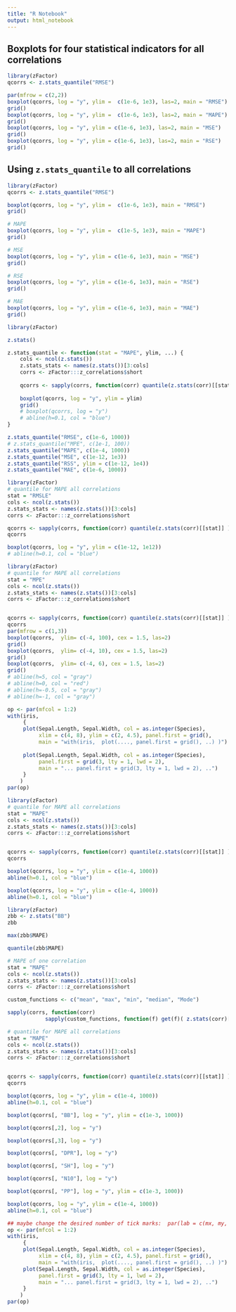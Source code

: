 ```yaml
---
title: "R Notebook"
output: html_notebook
---
```


## Boxplots for four statistical indicators for all correlations

```r
library(zFactor)
qcorrs <- z.stats_quantile("RMSE")

par(mfrow = c(2,2))
boxplot(qcorrs, log = "y", ylim =  c(1e-6, 1e3), las=2, main = "RMSE")
grid()
boxplot(qcorrs, log = "y", ylim =  c(1e-6, 1e3), las=2, main = "MAPE")
grid()
boxplot(qcorrs, log = "y", ylim = c(1e-6, 1e3), las=2, main = "MSE")
grid()
boxplot(qcorrs, log = "y", ylim = c(1e-6, 1e3), las=2, main = "RSE")
grid()
```


## Using `z.stats_quantile` to all correlations

```r
library(zFactor)
qcorrs <- z.stats_quantile("RMSE")

boxplot(qcorrs, log = "y", ylim =  c(1e-6, 1e3), main = "RMSE")
grid()
```

```r
# MAPE
boxplot(qcorrs, log = "y", ylim =  c(1e-5, 1e3), main = "MAPE")
grid()
```

```r
# MSE
boxplot(qcorrs, log = "y", ylim = c(1e-6, 1e3), main = "MSE")
grid()
```

```r
# RSE
boxplot(qcorrs, log = "y", ylim = c(1e-6, 1e3), main = "RSE")
grid()
```

```r
# MAE
boxplot(qcorrs, log = "y", ylim = c(1e-6, 1e3), main = "MAE")
grid()
```

```r
library(zFactor)

z.stats()
```


```r
z.stats_quantile <- function(stat = "MAPE", ylim, ...) {
    cols <- ncol(z.stats())
    z.stats_stats <- names(z.stats())[3:cols]
    corrs <- zFactor:::z_correlations$short
    
    qcorrs <- sapply(corrs, function(corr) quantile(z.stats(corr)[[stat]] ))
    
    boxplot(qcorrs, log = "y", ylim = ylim)
    grid()
    # boxplot(qcorrs, log = "y")
    # abline(h=0.1, col = "blue")
}

z.stats_quantile("RMSE", c(1e-6, 1000))
# z.stats_quantile("MPE", c(1e-1, 100))
z.stats_quantile("MAPE", c(1e-4, 1000))
z.stats_quantile("MSE", c(1e-12, 1e3))
z.stats_quantile("RSS", ylim = c(1e-12, 1e4))
z.stats_quantile("MAE", c(1e-6, 1000))

```

```r
library(zFactor)
# quantile for MAPE all correlations
stat = "RMSLE"
cols <- ncol(z.stats())
z.stats_stats <- names(z.stats())[3:cols]
corrs <- zFactor:::z_correlations$short

qcorrs <- sapply(corrs, function(corr) quantile(z.stats(corr)[[stat]] ))
qcorrs

boxplot(qcorrs, log = "y", ylim = c(1e-12, 1e12))
# abline(h=0.1, col = "blue")
```

```r
library(zFactor)
# quantile for MAPE all correlations
stat = "MPE"
cols <- ncol(z.stats())
z.stats_stats <- names(z.stats())[3:cols]
corrs <- zFactor:::z_correlations$short


qcorrs <- sapply(corrs, function(corr) quantile(z.stats(corr)[[stat]] ))
qcorrs
par(mfrow = c(1,3))
boxplot(qcorrs,  ylim= c(-4, 100), cex = 1.5, las=2)
grid()
boxplot(qcorrs,  ylim= c(-4, 10), cex = 1.5, las=2)
grid()
boxplot(qcorrs,  ylim= c(-4, 6), cex = 1.5, las=2)
grid()
# abline(h=5, col = "gray")
# abline(h=0, col = "red")
# abline(h=-0.5, col = "gray")
# abline(h=-1, col = "gray")
```

```r
op <- par(mfcol = 1:2)
with(iris,
     {
     plot(Sepal.Length, Sepal.Width, col = as.integer(Species),
          xlim = c(4, 8), ylim = c(2, 4.5), panel.first = grid(),
          main = "with(iris,  plot(...., panel.first = grid(), ..) )")
         
     plot(Sepal.Length, Sepal.Width, col = as.integer(Species),
          panel.first = grid(3, lty = 1, lwd = 2),
          main = "... panel.first = grid(3, lty = 1, lwd = 2), ..")
     }
    )
par(op)
```


```r
library(zFactor)
# quantile for MAPE all correlations
stat = "MAPE"
cols <- ncol(z.stats())
z.stats_stats <- names(z.stats())[3:cols]
corrs <- zFactor:::z_correlations$short


qcorrs <- sapply(corrs, function(corr) quantile(z.stats(corr)[[stat]] ))
qcorrs

boxplot(qcorrs, log = "y", ylim = c(1e-4, 1000))
abline(h=0.1, col = "blue")
```



```r
boxplot(qcorrs, log = "y", ylim = c(1e-4, 1000))
abline(h=0.1, col = "blue")
```

```r
library(zFactor)
zbb <- z.stats("BB")
zbb
```

```r
max(zbb$MAPE)
```

```r
quantile(zbb$MAPE)
```

```r
# MAPE of one correlation
stat = "MAPE"
cols <- ncol(z.stats())
z.stats_stats <- names(z.stats())[3:cols]
corrs <- zFactor:::z_correlations$short

custom_functions <- c("mean", "max", "min", "median", "Mode")

sapply(corrs, function(corr)
            sapply(custom_functions, function(f) get(f)( z.stats(corr)[[stat]] )))
```

```r
# quantile for MAPE all correlations
stat = "MAPE"
cols <- ncol(z.stats())
z.stats_stats <- names(z.stats())[3:cols]
corrs <- zFactor:::z_correlations$short


qcorrs <- sapply(corrs, function(corr) quantile(z.stats(corr)[[stat]] ))
qcorrs
```

```r
boxplot(qcorrs, log = "y", ylim = c(1e-4, 1000))
abline(h=0.1, col = "blue")
```

```r
boxplot(qcorrs[, "BB"], log = "y", ylim = c(1e-3, 1000))
```


```r
boxplot(qcorrs[,2], log = "y")
```

```r
boxplot(qcorrs[,3], log = "y")
```

```r
boxplot(qcorrs[, "DPR"], log = "y")
```


```r
boxplot(qcorrs[, "SH"], log = "y")
```



```r
boxplot(qcorrs[, "N10"], log = "y")
```


```r
boxplot(qcorrs[, "PP"], log = "y", ylim = c(1e-3, 1000))
```

```r
boxplot(qcorrs, log = "y", ylim = c(1e-4, 1000))
abline(h=0.1, col = "blue")
```


```r

## maybe change the desired number of tick marks:  par(lab = c(mx, my, 7))
op <- par(mfcol = 1:2)
with(iris,
     {
     plot(Sepal.Length, Sepal.Width, col = as.integer(Species),
          xlim = c(4, 8), ylim = c(2, 4.5), panel.first = grid(),
          main = "with(iris,  plot(...., panel.first = grid(), ..) )")
     plot(Sepal.Length, Sepal.Width, col = as.integer(Species),
          panel.first = grid(3, lty = 1, lwd = 2),
          main = "... panel.first = grid(3, lty = 1, lwd = 2), ..")
     }
    )
par(op)
```

